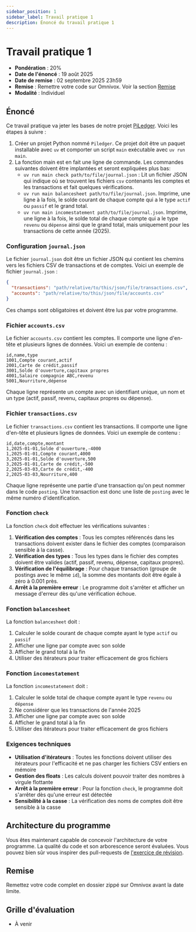 ```yaml
---
sidebar_position: 1
sidebar_label: Travail pratique 1
description: Énoncé du travail pratique 1
---
```


# Travail pratique 1

- **Pondération** : 20%
- **Date de l'énoncé** : 19 août 2025
- **Date de remise** : 02 septembre 2025 23h59
- **Remise** : Remettre votre code sur Omnivox. Voir la section [Remise](#remise)
- **Modalité** : Individuel

## Énoncé

Ce travail pratique va jeter les bases de notre projet
[PiLedger](../notes_de_cours/piledger.mdx). Voici les étapes à suivre :

1. Créer un projet Python nommé `Piledger`. Ce projet doit être un paquet
   installable avec `uv` et comporter un script `main` exécutable avec `uv run
   main`.
2. La fonction main est en fait une ligne de commande. Les commandes suivantes
   doivent être implantées et seront expliquées plus bas:
   - `uv run main check path/to/file/journal.json` : Lit un fichier JSON qui indique où se
     trouvent les fichiers  `csv` contenants les comptes et les transactions et fait quelques vérifications.
   - `uv run main balancesheet path/to/file/journal.json`. Imprime, une ligne à la fois, le solde courant de chaque compte
     qui a le type `actif` ou `passif` et le grand total.
   - `uv run main incomestatement path/to/file/journal.json`. Imprime, une ligne à la fois, le solde total de chaque compte
     qui a le type `revenu` ou `dépense` ainsi que le grand total, mais uniquement pour les transactions
     de cette année (2025).

### Configuration `journal.json`

Le fichier `journal.json` doit être un fichier JSON qui contient les chemins vers les fichiers CSV
de transactions et de comptes. Voici un exemple de fichier `journal.json` :

```json
{
  "transactions": "path/relative/to/this/json/file/transactions.csv",
  "accounts": "path/relative/to/this/json/file/accounts.csv"
}
```

Ces champs sont obligatoires et doivent être lus par votre programme.

### Fichier `accounts.csv`

Le fichier `accounts.csv` contient les comptes. Il comporte une ligne d'en-tête
et plusieurs lignes de données. Voici un exemple de contenu :

```
id,name,type
1001,Compte courant,actif
2001,Carte de crédit,passif
3001,Solde d'ouverture,capitaux propres
4001,Salaire compagnie ABC,revenu
5001,Nourriture,dépense
```

Chaque ligne représente un compte avec un identifiant unique, un nom et un type
(actif, passif, revenu, capitaux propres ou dépense).

### Fichier `transactions.csv`

Le fichier `transactions.csv` contient les transactions. Il comporte une ligne d'en-tête
et plusieurs lignes de données. Voici un exemple de contenu :

```
id,date,compte,montant
1,2025-01-01,Solde d'ouverture,-4000
1,2025-01-01,Compte courant,4000
3,2025-01-01,Solde d'ouverture,500
3,2025-01-01,Carte de crédit,-500
2,2025-03-03,Carte de crédit,-400
2,2025-03-03,Nourriture,400
```

Chaque ligne représente une partie d'une transaction qu'on peut nommer dans le
code `posting`. Une transaction est donc une liste de `posting` avec le même
numéro d'identification.

### Fonction `check`

La fonction `check` doit effectuer les vérifications suivantes :

1. **Vérification des comptes** : Tous les comptes référencés dans les
   transactions doivent exister dans le fichier des comptes (comparaison
   sensible à la casse).
2. **Vérification des types** : Tous les types dans le fichier des comptes
   doivent être valides (actif, passif, revenu, dépense, capitaux propres).
3. **Vérification de l'équilibrage** : Pour chaque transaction (groupe de
   postings avec le même `id`), la somme des montants doit être égale à zéro à
   0.001 près.
4. **Arrêt à la première erreur** : Le programme doit s'arrêter et afficher un
   message d'erreur dès qu'une vérification échoue.

### Fonction `balancesheet`

La fonction `balancesheet` doit :

1. Calculer le solde courant de chaque compte ayant le type `actif` ou `passif`
2. Afficher une ligne par compte avec son solde
3. Afficher le grand total à la fin
4. Utiliser des itérateurs pour traiter efficacement de gros fichiers

### Fonction `incomestatement`

La fonction `incomestatement` doit :

1. Calculer le solde total de chaque compte ayant le type `revenu` ou `dépense`
2. Ne considérer que les transactions de l'année 2025
3. Afficher une ligne par compte avec son solde
4. Afficher le grand total à la fin
5. Utiliser des itérateurs pour traiter efficacement de gros fichiers

### Exigences techniques

- **Utilisation d'itérateurs** : Toutes les fonctions doivent utiliser des
  itérateurs pour l'efficacité et ne pas charger les fichiers CSV entiers en
  mémoire
- **Gestion des floats** : Les calculs doivent pouvoir traiter des nombres à
  virgule flottante
- **Arrêt à la première erreur** : Pour la fonction `check`, le programme doit
  s'arrêter dès qu'une erreur est détectée
- **Sensibilité à la casse** : La vérification des noms de comptes doit être
  sensible à la casse

## Architecture du programme

Vous êtes maintenant capable de concevoir l'architecture de votre programme. La qualité du code
et son arborescence seront évaluées. Vous pouvez bien sûr vous inspirer des pull-requests de [l'exercice de
révision](https://github.com/archambaultv-prof/2025E-420-920-MA-Revision1).

## Remise

Remettez votre code complet en dossier zippé sur Omnivox avant la date limite.

## Grille d'évaluation

- À venir